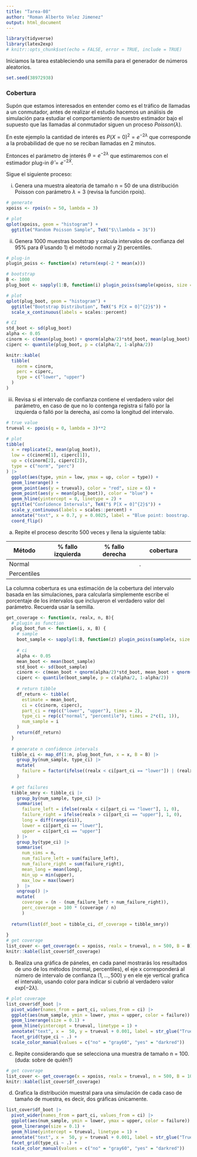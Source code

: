 ```yaml
---
title: "Tarea-08"
author: "Roman Alberto Velez Jimenez"
output: html_document
---
```


```r
library(tidyverse)
library(latex2exp)
# knitr::opts_chunk$set(echo = FALSE, error = TRUE, include = TRUE)
```


Iniciamos la tarea estableciendo una semilla para el generador de números aleatorios.

```r
set.seed(38972938)
```


### Cobertura

Supón que estamos interesados en entender como es el tráfico de llamadas a un conmutador, antes de realizar el estudio hacemos un análisis de simulación para estudiar el comportamiento de nuestro estimador bajo el supuesto que las llamadas al conmutador siguen un proceso $Poisson(\lambda)$. 

En este ejemplo la cantidad de interés es $P(X=0)^2 = e^{-2\lambda}$ que corresponde a la probabilidad de que no se reciban llamadas en 2 minutos.

Entonces el parámetro de interés $\theta=e^{-2\lambda}$ que estimaremos con el estimador plug-in $\hat{\theta}=e^{-2\bar{X}}$.

Sigue el siguiente proceso:

i) Genera una muestra aleatoria de tamaño n = 50 de una distribución Poisson con parámetro $\lambda = 3$ (revisa la función rpois).

```r
# generate
xpoiss <- rpois(n = 50, lambda = 3)

# plot
qplot(xpoiss, geom = "histogram") +
  ggtitle("Random Poisson Sample", TeX("$\\lambda = 3$"))

```

ii) Genera 1000 muestras bootstrap y calcula intervalos de confianza del 95\%  para $\hat{\theta}$ usando 1) el método normal y 2) percentiles.

```r
# plug-in
plugin_poiss <- function(x) return(exp(-2 * mean(x)))

# bootstrap
B <- 1000
plug_boot <- sapply(1:B, function(i) plugin_poiss(sample(xpoiss, size = length(xpoiss), replace = TRUE)))

# plot
qplot(plug_boot, geom = "histogram") +
  ggtitle("Bootstrap Distribution", TeX("$ P[X = 0]^{2}$")) +
  scale_x_continuous(labels = scales::percent)

# CI
std_boot <- sd(plug_boot)
alpha <- 0.05
cinorm <- c(mean(plug_boot) + qnorm(alpha/2)*std_boot, mean(plug_boot) + qnorm(1-alpha/2)*std_boot)
ciperc <- quantile(plug_boot, p = c(alpha/2, 1-alpha/2))

knitr::kable(
  tibble(
    norm = cinorm,
    perc = ciperc,
    type = c("lower", "upper")
  )
)

```

iii) Revisa si el intervalo de confianza contiene el verdadero valor del parámetro, en caso de que no lo contenga registra si falló por la izquierda  o falló por la derecha, así como la longitud del intervalo.

```r
# true value
trueval <- ppois(q = 0, lambda = 3)**2

# plot
tibble(
  x = replicate(2, mean(plug_boot)),
  low = c(cinorm[1], ciperc[1]),
  up = c(cinorm[2], ciperc[2]),
  type = c("norm", "perc")
) |> 
  ggplot(aes(type, ymin = low, ymax = up, color = type)) +
  geom_linerange() +
  geom_point(aes(y = trueval), color = "red", size = 6) +
  geom_point(aes(y = mean(plug_boot)), color = "blue") +
  geom_hline(yintercept = 0, linetype = 2) +
  ggtitle("Confidence Intervals", TeX("$ P[X = 0]^{2}$")) +
  scale_y_continuous(labels = scales::percent) +
  annotate("text", x = 0.7, y = 0.0025, label = "Blue point: boostrap. Red point: sample") +
  coord_flip()
```

a) Repite el proceso descrito 500 veces y llena la siguiente tabla:

Método     | \% fallo izquierda   | \% fallo derecha  | cobertura | Longitud promedio de intervalo
-----------|----------------------|-------------------|------------------------
Normal     |                      |                   |.          |
Percentiles|                      |                   |           |

La columna cobertura es una estimación de la cobertura del intervalo basada en 
las simulaciones, para calcularla simplemente escribe el porcentaje de los 
intervalos que incluyeron el verdadero valor del parámetro. Recuerda usar la 
semilla.

```r
get_coverage <- function(x, realx, n, B){
  # plugin as function
  plug_boot_fun <- function(i, x, B) {
    # sample
    boot_sample <- sapply(1:B, function(z) plugin_poiss(sample(x, size = length(x), replace = TRUE)))
    
    # ci
    alpha <- 0.05
    mean_boot <- mean(boot_sample)
    std_boot <- sd(boot_sample)
    cinorm <- c(mean_boot + qnorm(alpha/2)*std_boot, mean_boot + qnorm(1-alpha/2)*std_boot)
    ciperc <- quantile(boot_sample, p = c(alpha/2, 1-alpha/2))
    
    # return tibble
    df_return <- tibble(
      estimate = mean_boot,
      ci = c(cinorm, ciperc),
      part_ci = rep(c("lower", "upper"), times = 2),
      type_ci = rep(c("normal", "percentile"), times = 2*c(1, 1)),
      num_sample = i
    )
    return(df_return)
  }
  
  # generate n confidence intervals
  tibble_ci <- map_df(1:n, plug_boot_fun, x = x, B = B) |> 
    group_by(num_sample, type_ci) |>
    mutate(
      failure = factor(ifelse((realx < ci[part_ci == "lower"]) | (realx > ci[part_ci == "upper"]), "yes", "no"))
    )
  
  # get failures
  tibble_smry <- tibble_ci |>
    group_by(num_sample, type_ci) |>
    summarise(
      failure_left = ifelse(realx < ci[part_ci == "lower"], 1, 0),
      failure_right = ifelse(realx > ci[part_ci == "upper"], 1, 0),
      long = diff(range(ci)),
      lower = ci[part_ci == "lower"],
      upper = ci[part_ci == "upper"]
    ) |> 
    group_by(type_ci) |> 
    summarise(
      num_sims = n,
      num_failure_left = sum(failure_left),
      num_failure_right = sum(failure_right),
      mean_long = mean(long),
      min_up = min(upper),
      max_low = max(lower)
    )  |> 
    ungroup() |> 
    mutate(
      coverage = (n - (num_failure_left + num_failure_right)),
      perc_coverage = 100 * (coverage / n)
      )
  
  return(list(df_boot = tibble_ci, df_coverage = tibble_smry))
  
}
# get coverage
list_cover <- get_coverage(x = xpoiss, realx = trueval, n = 500, B = B)
knitr::kable(list_cover$df_coverage)


```


b) Realiza una gráfica de páneles, en cada panel mostrarás los resultados de 
uno de los métodos (normal, percentiles), el eje x corresponderá al 
número de intervalo de confianza ($1,...,500$) y en ele eje vertical grafica el intervalo, usando color para indicar si cubrió al verdadero valor $exp(-2\lambda)$.

```r
# plot coverage
list_cover$df_boot |> 
  pivot_wider(names_from = part_ci, values_from = ci) |> 
  ggplot(aes(num_sample, ymin = lower, ymax = upper, color = failure)) +
  geom_linerange(size = 0.1) +
  geom_hline(yintercept = trueval, linetype = 1) +
  annotate("text", x =  50, y = trueval + 0.001, label = str_glue("True Proba: {round(trueval, 4)}")) +
  facet_grid(type_ci ~ .) +
  scale_color_manual(values = c("no" = "gray60", "yes" = "darkred"))

```

c) Repite considerando que se selecciona una muestra de tamaño n = 100. (duda: sobre de quién?)

```r
# get coverage
list_cover <- get_coverage(x = xpoiss, realx = trueval, n = 500, B = 100)
knitr::kable(list_cover$df_coverage)

```


d) Grafica la distribución muestral para una simulación de cada caso de tamaño de muestra, es decir, dos gráficas únicamente.


```r
list_cover$df_boot |> 
  pivot_wider(names_from = part_ci, values_from = ci) |> 
  ggplot(aes(num_sample, ymin = lower, ymax = upper, color = failure)) +
  geom_linerange(size = 0.1) +
  geom_hline(yintercept = trueval, linetype = 1) +
  annotate("text", x =  50, y = trueval + 0.001, label = str_glue("True Proba: {round(trueval, 4)}")) +
  facet_grid(type_ci ~ .) +
  scale_color_manual(values = c("no" = "gray60", "yes" = "darkred"))
```


















